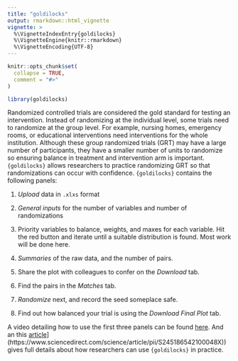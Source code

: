 ```yaml
---
title: "goldilocks"
output: rmarkdown::html_vignette
vignette: >
  %\VignetteIndexEntry{goldilocks}
  %\VignetteEngine{knitr::rmarkdown}
  %\VignetteEncoding{UTF-8}
---
```


```r
knitr::opts_chunk$set(
  collapse = TRUE,
  comment = "#>"
)
```

```r
library(goldilocks)
```

Randomized controlled trials are considered the gold standard for testing an intervention. Instead of randomizing at the individual level, some trials need to randomize at the group level. For example, nursing homes, emergency rooms, or educational interventions need interventions for the whole institution. Although these group randomized trials (GRT) may have a large number of participants, they have a smaller number of units to randomize so ensuring balance in treatment and intervention arm is important. `{goldilocks}` allows researchers to practice randomizing GRT so that randomizations can occur with confidence. `{goldilocks}` contains the following panels:

1.  *Upload* data in `.xlxs` format

2.  *General inputs* for the number of variables and number of randomizations

3.  Priority variables to balance, weights, and maxes for each variable. Hit the red button and iterate until a suitable distribution is found. Most work will be done here.

4.  *Summaries* of the raw data, and the number of pairs.

5.  Share the plot with colleagues to confer on the *Download* tab.

6.  Find the pairs in the *Matches* tab.

7.  *Randomize* next, and record the seed someplace safe.

8.  Find out how balanced your trial is using the *Download Final Plot* tab.

A video detailing how to use the first three panels can be found [here](https://www.youtube.com/watch?v=GZz7D3OwYKo). And an this [article]([https://www.sciencedirect.com/science/article/pii/S245186542100048X)](https://www.sciencedirect.com/science/article/pii/S245186542100048X)) gives full details about how researchers can use `{goldilocks}` in practice.
